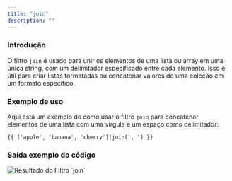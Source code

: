 ```yaml
---
title: "join"
description: ""
---
```


### Introdução

O filtro `join` é usado para unir os elementos de uma lista ou array em uma única string, com um delimitador especificado entre cada elemento. Isso é útil para criar listas formatadas ou concatenar valores de uma coleção em um formato específico.

### Exemplo de uso

Aqui está um exemplo de como usar o filtro `join` para concatenar elementos de uma lista com uma vírgula e um espaço como delimitador:

```twig
{{ ['apple', 'banana', 'cherry']|join(', ') }}
```

### Saída exemplo do código

<img src="/join.png" alt="Resultado do Filtro `join`" />
